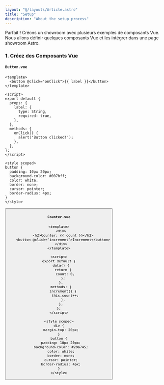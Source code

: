 ```yaml
---
layout: "@/layouts/Article.astro"
title: "Setup"
description: "About the setup process"
---
```


Parfait ! Créons un showroom avec plusieurs exemples de composants Vue. Nous allons définir quelques composants Vue et les intégrer dans une page showroom Astro.

### 1. Créez des Composants Vue

#### `Button.vue`

```vue
<template>
  <button @click="onClick">{{ label }}</button>
</template>

<script>
export default {
  props: {
    label: {
      type: String,
      required: true,
    },
  },
  methods: {
    onClick() {
      alert('Button clicked!');
    },
  },
};
</script>

<style scoped>
button {
  padding: 10px 20px;
  background-color: #007bff;
  color: white;
  border: none;
  cursor: pointer;
  border-radius: 4px;
}
</style>
```
<Button client:load/>

#### `Counter.vue`

```vue
<template>
  <div>
    <h2>Counter: {{ count }}</h2>
    <button @click="increment">Increment</button>
  </div>
</template>

<script>
export default {
  data() {
    return {
      count: 0,
    };
  },
  methods: {
    increment() {
      this.count++;
    },
  },
};
</script>

<style scoped>
div {
  margin-top: 20px;
}
button {
  padding: 10px 20px;
  background-color: #28a745;
  color: white;
  border: none;
  cursor: pointer;
  border-radius: 4px;
}
</style>
```

<Counter client:load />
